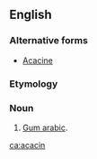 ==English==

===Alternative forms===
* [[Acacine]]

===Etymology===
{{suffix|acacia|in|lang=en}}

===Noun===
{{en-noun|-|s}}

# [[gum arabic|Gum arabic]].

[[ca:acacin]]